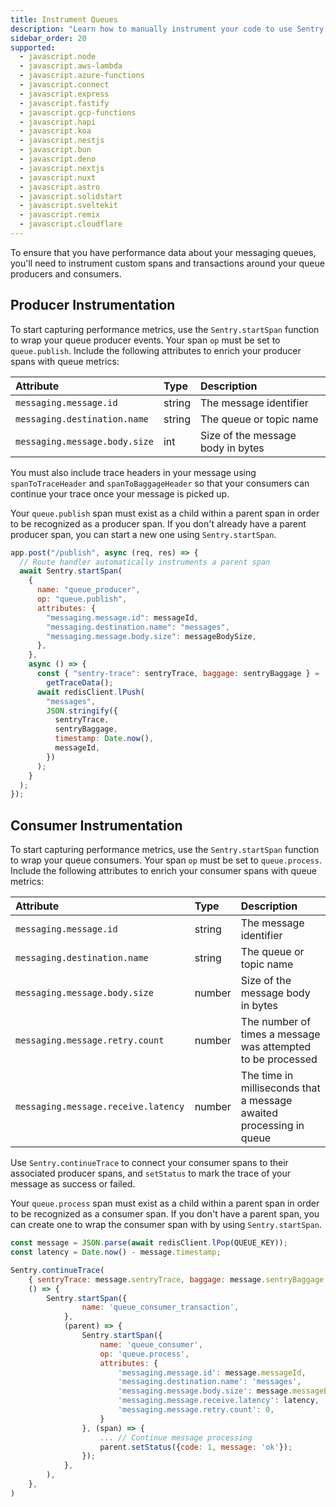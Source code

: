 ```yaml
---
title: Instrument Queues
description: "Learn how to manually instrument your code to use Sentry's Queues module"
sidebar_order: 20
supported:
  - javascript.node
  - javascript.aws-lambda
  - javascript.azure-functions
  - javascript.connect
  - javascript.express
  - javascript.fastify
  - javascript.gcp-functions
  - javascript.hapi
  - javascript.koa
  - javascript.nestjs
  - javascript.bun
  - javascript.deno
  - javascript.nextjs
  - javascript.nuxt
  - javascript.astro
  - javascript.solidstart
  - javascript.sveltekit
  - javascript.remix
  - javascript.cloudflare
---
```


To ensure that you have performance data about your messaging queues, you'll need to instrument custom spans and transactions around your queue producers and consumers.

## Producer Instrumentation

To start capturing performance metrics, use the `Sentry.startSpan` function to wrap your queue producer events. Your span `op` must be set to `queue.publish`. Include the following attributes to enrich your producer spans with queue metrics:

| Attribute                     | Type   | Description                       |
| :---------------------------- | :----- | :-------------------------------- |
| `messaging.message.id `       | string | The message identifier            |
| `messaging.destination.name`  | string | The queue or topic name           |
| `messaging.message.body.size` | int    | Size of the message body in bytes |

You must also include trace headers in your message using `spanToTraceHeader` and `spanToBaggageHeader` so that your consumers can continue your trace once your message is picked up.

<Note>

Your `queue.publish` span must exist as a child within a parent span in order to be recognized as a producer span. If you don't already have a parent producer span, you can start a new one using `Sentry.startSpan`.

</Note>

```javascript {filename:my-queue.js}
app.post("/publish", async (req, res) => {
  // Route handler automatically instruments a parent span
  await Sentry.startSpan(
    {
      name: "queue_producer",
      op: "queue.publish",
      attributes: {
        "messaging.message.id": messageId,
        "messaging.destination.name": "messages",
        "messaging.message.body.size": messageBodySize,
      },
    },
    async () => {
      const { "sentry-trace": sentryTrace, baggage: sentryBaggage } =
        getTraceData();
      await redisClient.lPush(
        "messages",
        JSON.stringify({
          sentryTrace,
          sentryBaggage,
          timestamp: Date.now(),
          messageId,
        })
      );
    }
  );
});
```

## Consumer Instrumentation

To start capturing performance metrics, use the `Sentry.startSpan` function to wrap your queue consumers. Your span `op` must be set to `queue.process`. Include the following attributes to enrich your consumer spans with queue metrics:

| Attribute                            | Type   | Description                                                         |
| :----------------------------------- | :----- | :------------------------------------------------------------------ |
| `messaging.message.id `              | string | The message identifier                                              |
| `messaging.destination.name`         | string | The queue or topic name                                             |
| `messaging.message.body.size`        | number | Size of the message body in bytes                                   |
| `messaging.message.retry.count `     | number | The number of times a message was attempted to be processed         |
| `messaging.message.receive.latency ` | number | The time in milliseconds that a message awaited processing in queue |

Use `Sentry.continueTrace` to connect your consumer spans to their associated producer spans, and `setStatus` to mark the trace of your message as success or failed.

<Note>

Your `queue.process` span must exist as a child within a parent span in order to be recognized as a consumer span. If you don't have a parent span, you can create one to wrap the consumer span with by using `Sentry.startSpan`.

</Note>

```javascript {filename:my-consumer.js}
const message = JSON.parse(await redisClient.lPop(QUEUE_KEY));
const latency = Date.now() - message.timestamp;

Sentry.continueTrace(
    { sentryTrace: message.sentryTrace, baggage: message.sentryBaggage },
    () => {
        Sentry.startSpan({
                name: 'queue_consumer_transaction',
            },
            (parent) => {
                Sentry.startSpan({
                    name: 'queue_consumer',
                    op: 'queue.process',
                    attributes: {
                        'messaging.message.id': message.messageId,
                        'messaging.destination.name': 'messages',
                        'messaging.message.body.size': message.messageBodySize,
                        'messaging.message.receive.latency': latency,
                        'messaging.message.retry.count': 0,
                    }
                }, (span) => {
                    ... // Continue message processing
                    parent.setStatus({code: 1, message: 'ok'});
                });
            },
        ),
    },
)
```
